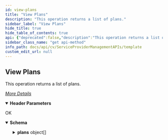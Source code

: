```yaml
---
id: view-plans
title: "View Plans"
description: "This operation returns a list of plans."
sidebar_label: "View Plans"
hide_title: true
hide_table_of_contents: true
api: {"deprecated":false,"description":"This operation returns a list of plans.\n\n[_More Details_](http://documentation.commvault.com/commvault/v11/article?p=features/rest_api/operations/get_plan.htm)","operationId":"View Plans","parameters":[{"description":"","in":"header","name":"Authtoken","required":true,"schema":{"example":"{{TOKEN}}","type":"string"}}],"tags":["More Operations"],"responses":{"200":{"description":"OK","content":{"application/json":{"schema":{"type":"object","properties":{"plans":{"type":"array","items":{"type":"object","properties":{"description":{"type":"string"},"restrictions":{"type":"integer"},"type":{"type":"integer"},"planStatusFlag":{"type":"integer"},"numDevices":{"type":"integer"},"subtype":{"type":"integer"},"numUsers":{"type":"integer"},"permissions":{"type":"array","items":{"type":"object","properties":{"permissionId":{"type":"integer"}}}},"planOwner":{"type":"object","properties":{"_type_":{"type":"integer"},"userName":{"type":"string"},"userId":{"type":"integer"}}},"plan":{"type":"object","properties":{"planSubtype":{"type":"integer"},"_type_":{"type":"integer"},"planType":{"type":"integer"},"planName":{"type":"string"},"planId":{"type":"integer"}}}}}}},"x-examples":{"Example 1":{"plans":[{"description":"Laptop plan","restrictions":0,"type":2,"planStatusFlag":0,"numDevices":0,"subtype":33554439,"numUsers":1,"permissions":[{"permissionId":31},{"permissionId":157},{"permissionId":158},{"permissionId":159}],"planOwner":{"_type_":13,"userName":"Administrator","userId":1},"plan":{"planSubtype":33554439,"_type_":158,"planType":2,"planName":"Laptop plan","planId":1}},{"description":"Server plan","restrictions":1,"type":2,"planStatusFlag":0,"numDevices":0,"subtype":33554437,"numUsers":0,"permissions":[{"permissionId":31},{"permissionId":157},{"permissionId":158},{"permissionId":159}],"planOwner":{"_type_":13,"userName":"Administrator","userId":1},"plan":{"planSubtype":33554437,"_type_":158,"planType":2,"planName":"4e7caf14-70ac-446c-8114-4c05c175674a","planId":8}},{"description":"Server plan","restrictions":1,"type":2,"planStatusFlag":0,"numDevices":0,"subtype":33554437,"numUsers":0,"permissions":[{"permissionId":31},{"permissionId":157},{"permissionId":158},{"permissionId":159}],"planOwner":{"_type_":13,"userName":"Administrator","userId":1},"plan":{"planSubtype":33554437,"_type_":158,"planType":2,"planName":"4f00c47b-4eb9-4230-9bbc-4f4e04662250","planId":9}},{"description":"NewServerPlan","restrictions":1,"type":2,"planStatusFlag":0,"numDevices":0,"subtype":33554437,"numUsers":0,"permissions":[{"permissionId":31},{"permissionId":157},{"permissionId":158},{"permissionId":159}],"planOwner":{"_type_":13,"userName":"Administrator","userId":1},"plan":{"planSubtype":33554437,"_type_":158,"planType":2,"planName":"NewServerPlan","planId":12}},{"description":"NewServerPlan","restrictions":1,"type":2,"planStatusFlag":0,"numDevices":0,"subtype":33554437,"numUsers":0,"permissions":[{"permissionId":31},{"permissionId":157},{"permissionId":158},{"permissionId":159}],"planOwner":{"_type_":13,"userName":"Administrator","userId":1},"plan":{"planSubtype":33554437,"_type_":158,"planType":2,"planName":"4f9c986b-c034-439c-94bb-7fa485e81807-Updated2","planId":13}},{"description":"NewServerPlan","restrictions":1,"type":2,"planStatusFlag":0,"numDevices":0,"subtype":33554437,"numUsers":0,"permissions":[{"permissionId":31},{"permissionId":157},{"permissionId":158},{"permissionId":159}],"planOwner":{"_type_":13,"userName":"Administrator","userId":1},"plan":{"planSubtype":33554437,"_type_":158,"planType":2,"planName":"4304759e-ac1f-4d82-8879-abe6cadfb732","planId":14}},{"description":"NewServerPlan","restrictions":1,"type":2,"planStatusFlag":0,"numDevices":0,"subtype":33554437,"numUsers":0,"permissions":[{"permissionId":31},{"permissionId":157},{"permissionId":158},{"permissionId":159}],"planOwner":{"_type_":13,"userName":"Administrator","userId":1},"plan":{"planSubtype":33554437,"_type_":158,"planType":2,"planName":"Updated Plan Name","planId":16}},{"description":"NewServerPlan","restrictions":1,"type":2,"planStatusFlag":0,"numDevices":0,"subtype":33554437,"numUsers":0,"permissions":[{"permissionId":31},{"permissionId":157},{"permissionId":158},{"permissionId":159}],"planOwner":{"_type_":13,"userName":"Administrator","userId":1},"plan":{"planSubtype":33554437,"_type_":158,"planType":2,"planName":"Updated Plan Name5","planId":17}},{"description":"NewServerPlan","restrictions":1,"type":2,"planStatusFlag":0,"numDevices":0,"subtype":33554437,"numUsers":0,"permissions":[{"permissionId":31},{"permissionId":157},{"permissionId":158},{"permissionId":159}],"planOwner":{"_type_":13,"userName":"Administrator","userId":1},"plan":{"planSubtype":33554437,"_type_":158,"planType":2,"planName":"b3e42681-1f05-47d8-8a19-UpdatedName","planId":18}},{"description":"NewServerPlan","restrictions":1,"type":2,"planStatusFlag":0,"numDevices":0,"subtype":33554437,"numUsers":0,"permissions":[{"permissionId":31},{"permissionId":157},{"permissionId":158},{"permissionId":159}],"planOwner":{"_type_":13,"userName":"Administrator","userId":1},"plan":{"planSubtype":33554437,"_type_":158,"planType":2,"planName":"896fe6d6-999a-45b0-ac50-f8e706368219","planId":19}},{"description":"NewServerPlan","restrictions":1,"type":2,"planStatusFlag":0,"numDevices":0,"subtype":33554437,"numUsers":0,"permissions":[{"permissionId":31},{"permissionId":157},{"permissionId":158},{"permissionId":159}],"planOwner":{"_type_":13,"userName":"Administrator","userId":1},"plan":{"planSubtype":33554437,"_type_":158,"planType":2,"planName":"43e93fc9-a4d8-4fe7-be04-e11dd10449fb","planId":20}},{"description":"NewServerPlan","restrictions":1,"type":2,"planStatusFlag":0,"numDevices":1,"subtype":33554437,"numUsers":0,"permissions":[{"permissionId":31},{"permissionId":157},{"permissionId":158},{"permissionId":159}],"planOwner":{"_type_":13,"userName":"Administrator","userId":1},"plan":{"planSubtype":33554437,"_type_":158,"planType":2,"planName":"074e2d56-67f0-403e-893c-4a691eaa3cd6","planId":21}}]}}},"examples":{"Example 1":{"value":{"plans":[{"description":"Laptop plan","restrictions":0,"type":2,"planStatusFlag":0,"numDevices":0,"subtype":33554439,"numUsers":1,"permissions":[{"permissionId":31},{"permissionId":157},{"permissionId":158},{"permissionId":159}],"planOwner":{"_type_":13,"userName":"Administrator","userId":1},"plan":{"planSubtype":33554439,"_type_":158,"planType":2,"planName":"Laptop plan","planId":1}},{"description":"Server plan","restrictions":1,"type":2,"planStatusFlag":0,"numDevices":0,"subtype":33554437,"numUsers":0,"permissions":[{"permissionId":31},{"permissionId":157},{"permissionId":158},{"permissionId":159}],"planOwner":{"_type_":13,"userName":"Administrator","userId":1},"plan":{"planSubtype":33554437,"_type_":158,"planType":2,"planName":"4e7caf14-70ac-446c-8114-4c05c175674a","planId":8}},{"description":"Server plan","restrictions":1,"type":2,"planStatusFlag":0,"numDevices":0,"subtype":33554437,"numUsers":0,"permissions":[{"permissionId":31},{"permissionId":157},{"permissionId":158},{"permissionId":159}],"planOwner":{"_type_":13,"userName":"Administrator","userId":1},"plan":{"planSubtype":33554437,"_type_":158,"planType":2,"planName":"4f00c47b-4eb9-4230-9bbc-4f4e04662250","planId":9}},{"description":"NewServerPlan","restrictions":1,"type":2,"planStatusFlag":0,"numDevices":0,"subtype":33554437,"numUsers":0,"permissions":[{"permissionId":31},{"permissionId":157},{"permissionId":158},{"permissionId":159}],"planOwner":{"_type_":13,"userName":"Administrator","userId":1},"plan":{"planSubtype":33554437,"_type_":158,"planType":2,"planName":"NewServerPlan","planId":12}},{"description":"NewServerPlan","restrictions":1,"type":2,"planStatusFlag":0,"numDevices":0,"subtype":33554437,"numUsers":0,"permissions":[{"permissionId":31},{"permissionId":157},{"permissionId":158},{"permissionId":159}],"planOwner":{"_type_":13,"userName":"Administrator","userId":1},"plan":{"planSubtype":33554437,"_type_":158,"planType":2,"planName":"4f9c986b-c034-439c-94bb-7fa485e81807-Updated2","planId":13}},{"description":"NewServerPlan","restrictions":1,"type":2,"planStatusFlag":0,"numDevices":0,"subtype":33554437,"numUsers":0,"permissions":[{"permissionId":31},{"permissionId":157},{"permissionId":158},{"permissionId":159}],"planOwner":{"_type_":13,"userName":"Administrator","userId":1},"plan":{"planSubtype":33554437,"_type_":158,"planType":2,"planName":"4304759e-ac1f-4d82-8879-abe6cadfb732","planId":14}},{"description":"NewServerPlan","restrictions":1,"type":2,"planStatusFlag":0,"numDevices":0,"subtype":33554437,"numUsers":0,"permissions":[{"permissionId":31},{"permissionId":157},{"permissionId":158},{"permissionId":159}],"planOwner":{"_type_":13,"userName":"Administrator","userId":1},"plan":{"planSubtype":33554437,"_type_":158,"planType":2,"planName":"Updated Plan Name","planId":16}},{"description":"NewServerPlan","restrictions":1,"type":2,"planStatusFlag":0,"numDevices":0,"subtype":33554437,"numUsers":0,"permissions":[{"permissionId":31},{"permissionId":157},{"permissionId":158},{"permissionId":159}],"planOwner":{"_type_":13,"userName":"Administrator","userId":1},"plan":{"planSubtype":33554437,"_type_":158,"planType":2,"planName":"Updated Plan Name5","planId":17}},{"description":"NewServerPlan","restrictions":1,"type":2,"planStatusFlag":0,"numDevices":0,"subtype":33554437,"numUsers":0,"permissions":[{"permissionId":31},{"permissionId":157},{"permissionId":158},{"permissionId":159}],"planOwner":{"_type_":13,"userName":"Administrator","userId":1},"plan":{"planSubtype":33554437,"_type_":158,"planType":2,"planName":"b3e42681-1f05-47d8-8a19-UpdatedName","planId":18}},{"description":"NewServerPlan","restrictions":1,"type":2,"planStatusFlag":0,"numDevices":0,"subtype":33554437,"numUsers":0,"permissions":[{"permissionId":31},{"permissionId":157},{"permissionId":158},{"permissionId":159}],"planOwner":{"_type_":13,"userName":"Administrator","userId":1},"plan":{"planSubtype":33554437,"_type_":158,"planType":2,"planName":"896fe6d6-999a-45b0-ac50-f8e706368219","planId":19}},{"description":"NewServerPlan","restrictions":1,"type":2,"planStatusFlag":0,"numDevices":0,"subtype":33554437,"numUsers":0,"permissions":[{"permissionId":31},{"permissionId":157},{"permissionId":158},{"permissionId":159}],"planOwner":{"_type_":13,"userName":"Administrator","userId":1},"plan":{"planSubtype":33554437,"_type_":158,"planType":2,"planName":"43e93fc9-a4d8-4fe7-be04-e11dd10449fb","planId":20}},{"description":"NewServerPlan","restrictions":1,"type":2,"planStatusFlag":0,"numDevices":1,"subtype":33554437,"numUsers":0,"permissions":[{"permissionId":31},{"permissionId":157},{"permissionId":158},{"permissionId":159}],"planOwner":{"_type_":13,"userName":"Administrator","userId":1},"plan":{"planSubtype":33554437,"_type_":158,"planType":2,"planName":"074e2d56-67f0-403e-893c-4a691eaa3cd6","planId":21}}]}}}}}}},"method":"get","path":"/Plan","servers":[{"url":"http://{hostname}/webconsole/api","variables":{"hostname":{"default":"localhost","description":"Webconsole"}}}],"info":{"title":"Template","contact":{},"version":"1.0","description":"Template"},"postman":{"name":"View Plans","description":{"content":"This operation returns a list of plans.\n\n[_More Details_](http://documentation.commvault.com/commvault/v11/article?p=features/rest_api/operations/get_plan.htm)","type":"text/plain"},"url":{"path":["Plan"],"host":["{{baseUrl}}"],"query":[],"variable":[]},"header":[{"disabled":false,"description":{"content":"(Required) ","type":"text/plain"},"key":"Authtoken","value":""},{"key":"Accept","value":"application/json"}],"method":"GET"}}
sidebar_class_name: "get api-method"
info_path: docs/api/cv/ServiceProviderManagementAPIs/template
custom_edit_url: null
---
```



## View Plans



This operation returns a list of plans.

[_More Details_](http://documentation.commvault.com/commvault/v11/article?p=features/rest_api/operations/get_plan.htm)

<details style={{"marginBottom":"1rem"}} data-collapsed={false} open={true}><summary style={{}}><strong>Header Parameters</strong></summary><div><ul><ParamsItem className={"paramsItem"} param={{"description":"","in":"header","name":"Authtoken","required":true,"schema":{"example":"{{TOKEN}}","type":"string"}}}></ParamsItem></ul></div></details><div><ApiTabs><TabItem label={"200"} value={"200"}><div>

OK

</div><div><MimeTabs schemaType={"response"}><TabItem label={"application/json"} value={"application/json"}><SchemaTabs><TabItem label={"Schema"} value={"Schema"}><details style={{}} data-collapsed={false} open={true}><summary style={{"textAlign":"left"}}><strong>Schema</strong></summary><div style={{"textAlign":"left","marginLeft":"1rem"}}></div><ul style={{"marginLeft":"1rem"}}><SchemaItem collapsible={true} className={"schemaItem"}><details style={{}}><summary style={{}}><strong>plans</strong><span style={{"opacity":"0.6"}}> object[]</span></summary><div style={{"marginLeft":"1rem"}}><SchemaItem collapsible={false} name={"description"} required={false} deprecated={undefined} schemaDescription={undefined} schemaName={"string"} qualifierMessage={undefined} defaultValue={undefined}></SchemaItem><SchemaItem collapsible={false} name={"restrictions"} required={false} deprecated={undefined} schemaDescription={undefined} schemaName={"integer"} qualifierMessage={undefined} defaultValue={undefined}></SchemaItem><SchemaItem collapsible={false} name={"type"} required={false} deprecated={undefined} schemaDescription={undefined} schemaName={"integer"} qualifierMessage={undefined} defaultValue={undefined}></SchemaItem><SchemaItem collapsible={false} name={"planStatusFlag"} required={false} deprecated={undefined} schemaDescription={undefined} schemaName={"integer"} qualifierMessage={undefined} defaultValue={undefined}></SchemaItem><SchemaItem collapsible={false} name={"numDevices"} required={false} deprecated={undefined} schemaDescription={undefined} schemaName={"integer"} qualifierMessage={undefined} defaultValue={undefined}></SchemaItem><SchemaItem collapsible={false} name={"subtype"} required={false} deprecated={undefined} schemaDescription={undefined} schemaName={"integer"} qualifierMessage={undefined} defaultValue={undefined}></SchemaItem><SchemaItem collapsible={false} name={"numUsers"} required={false} deprecated={undefined} schemaDescription={undefined} schemaName={"integer"} qualifierMessage={undefined} defaultValue={undefined}></SchemaItem><SchemaItem collapsible={true} className={"schemaItem"}><details style={{}}><summary style={{}}><strong>permissions</strong><span style={{"opacity":"0.6"}}> object[]</span></summary><div style={{"marginLeft":"1rem"}}><SchemaItem collapsible={false} name={"permissionId"} required={false} deprecated={undefined} schemaDescription={undefined} schemaName={"integer"} qualifierMessage={undefined} defaultValue={undefined}></SchemaItem></div></details></SchemaItem><SchemaItem collapsible={true} className={"schemaItem"}><details style={{}}><summary style={{}}><strong>planOwner</strong><span style={{"opacity":"0.6"}}> object</span></summary><div style={{"marginLeft":"1rem"}}><SchemaItem collapsible={false} name={"_type_"} required={false} deprecated={undefined} schemaDescription={undefined} schemaName={"integer"} qualifierMessage={undefined} defaultValue={undefined}></SchemaItem><SchemaItem collapsible={false} name={"userName"} required={false} deprecated={undefined} schemaDescription={undefined} schemaName={"string"} qualifierMessage={undefined} defaultValue={undefined}></SchemaItem><SchemaItem collapsible={false} name={"userId"} required={false} deprecated={undefined} schemaDescription={undefined} schemaName={"integer"} qualifierMessage={undefined} defaultValue={undefined}></SchemaItem></div></details></SchemaItem><SchemaItem collapsible={true} className={"schemaItem"}><details style={{}}><summary style={{}}><strong>plan</strong><span style={{"opacity":"0.6"}}> object</span></summary><div style={{"marginLeft":"1rem"}}><SchemaItem collapsible={false} name={"planSubtype"} required={false} deprecated={undefined} schemaDescription={undefined} schemaName={"integer"} qualifierMessage={undefined} defaultValue={undefined}></SchemaItem><SchemaItem collapsible={false} name={"_type_"} required={false} deprecated={undefined} schemaDescription={undefined} schemaName={"integer"} qualifierMessage={undefined} defaultValue={undefined}></SchemaItem><SchemaItem collapsible={false} name={"planType"} required={false} deprecated={undefined} schemaDescription={undefined} schemaName={"integer"} qualifierMessage={undefined} defaultValue={undefined}></SchemaItem><SchemaItem collapsible={false} name={"planName"} required={false} deprecated={undefined} schemaDescription={undefined} schemaName={"string"} qualifierMessage={undefined} defaultValue={undefined}></SchemaItem><SchemaItem collapsible={false} name={"planId"} required={false} deprecated={undefined} schemaDescription={undefined} schemaName={"integer"} qualifierMessage={undefined} defaultValue={undefined}></SchemaItem></div></details></SchemaItem></div></details></SchemaItem></ul></details></TabItem><TabItem label={"Example (from schema)"} value={"Example (from schema)"}><ResponseSamples responseExample={"{\n  \"plans\": [\n    {\n      \"description\": \"string\",\n      \"restrictions\": 0,\n      \"type\": 0,\n      \"planStatusFlag\": 0,\n      \"numDevices\": 0,\n      \"subtype\": 0,\n      \"numUsers\": 0,\n      \"permissions\": [\n        {\n          \"permissionId\": 0\n        }\n      ],\n      \"planOwner\": {\n        \"_type_\": 0,\n        \"userName\": \"string\",\n        \"userId\": 0\n      },\n      \"plan\": {\n        \"planSubtype\": 0,\n        \"_type_\": 0,\n        \"planType\": 0,\n        \"planName\": \"string\",\n        \"planId\": 0\n      }\n    }\n  ]\n}"} language={"json"}></ResponseSamples></TabItem><TabItem label={" Example 1"} value={" Example 1"}><ResponseSamples responseExample={"{\n  \"plans\": [\n    {\n      \"description\": \"Laptop plan\",\n      \"restrictions\": 0,\n      \"type\": 2,\n      \"planStatusFlag\": 0,\n      \"numDevices\": 0,\n      \"subtype\": 33554439,\n      \"numUsers\": 1,\n      \"permissions\": [\n        {\n          \"permissionId\": 31\n        },\n        {\n          \"permissionId\": 157\n        },\n        {\n          \"permissionId\": 158\n        },\n        {\n          \"permissionId\": 159\n        }\n      ],\n      \"planOwner\": {\n        \"_type_\": 13,\n        \"userName\": \"Administrator\",\n        \"userId\": 1\n      },\n      \"plan\": {\n        \"planSubtype\": 33554439,\n        \"_type_\": 158,\n        \"planType\": 2,\n        \"planName\": \"Laptop plan\",\n        \"planId\": 1\n      }\n    },\n    {\n      \"description\": \"Server plan\",\n      \"restrictions\": 1,\n      \"type\": 2,\n      \"planStatusFlag\": 0,\n      \"numDevices\": 0,\n      \"subtype\": 33554437,\n      \"numUsers\": 0,\n      \"permissions\": [\n        {\n          \"permissionId\": 31\n        },\n        {\n          \"permissionId\": 157\n        },\n        {\n          \"permissionId\": 158\n        },\n        {\n          \"permissionId\": 159\n        }\n      ],\n      \"planOwner\": {\n        \"_type_\": 13,\n        \"userName\": \"Administrator\",\n        \"userId\": 1\n      },\n      \"plan\": {\n        \"planSubtype\": 33554437,\n        \"_type_\": 158,\n        \"planType\": 2,\n        \"planName\": \"4e7caf14-70ac-446c-8114-4c05c175674a\",\n        \"planId\": 8\n      }\n    },\n    {\n      \"description\": \"Server plan\",\n      \"restrictions\": 1,\n      \"type\": 2,\n      \"planStatusFlag\": 0,\n      \"numDevices\": 0,\n      \"subtype\": 33554437,\n      \"numUsers\": 0,\n      \"permissions\": [\n        {\n          \"permissionId\": 31\n        },\n        {\n          \"permissionId\": 157\n        },\n        {\n          \"permissionId\": 158\n        },\n        {\n          \"permissionId\": 159\n        }\n      ],\n      \"planOwner\": {\n        \"_type_\": 13,\n        \"userName\": \"Administrator\",\n        \"userId\": 1\n      },\n      \"plan\": {\n        \"planSubtype\": 33554437,\n        \"_type_\": 158,\n        \"planType\": 2,\n        \"planName\": \"4f00c47b-4eb9-4230-9bbc-4f4e04662250\",\n        \"planId\": 9\n      }\n    },\n    {\n      \"description\": \"NewServerPlan\",\n      \"restrictions\": 1,\n      \"type\": 2,\n      \"planStatusFlag\": 0,\n      \"numDevices\": 0,\n      \"subtype\": 33554437,\n      \"numUsers\": 0,\n      \"permissions\": [\n        {\n          \"permissionId\": 31\n        },\n        {\n          \"permissionId\": 157\n        },\n        {\n          \"permissionId\": 158\n        },\n        {\n          \"permissionId\": 159\n        }\n      ],\n      \"planOwner\": {\n        \"_type_\": 13,\n        \"userName\": \"Administrator\",\n        \"userId\": 1\n      },\n      \"plan\": {\n        \"planSubtype\": 33554437,\n        \"_type_\": 158,\n        \"planType\": 2,\n        \"planName\": \"NewServerPlan\",\n        \"planId\": 12\n      }\n    },\n    {\n      \"description\": \"NewServerPlan\",\n      \"restrictions\": 1,\n      \"type\": 2,\n      \"planStatusFlag\": 0,\n      \"numDevices\": 0,\n      \"subtype\": 33554437,\n      \"numUsers\": 0,\n      \"permissions\": [\n        {\n          \"permissionId\": 31\n        },\n        {\n          \"permissionId\": 157\n        },\n        {\n          \"permissionId\": 158\n        },\n        {\n          \"permissionId\": 159\n        }\n      ],\n      \"planOwner\": {\n        \"_type_\": 13,\n        \"userName\": \"Administrator\",\n        \"userId\": 1\n      },\n      \"plan\": {\n        \"planSubtype\": 33554437,\n        \"_type_\": 158,\n        \"planType\": 2,\n        \"planName\": \"4f9c986b-c034-439c-94bb-7fa485e81807-Updated2\",\n        \"planId\": 13\n      }\n    },\n    {\n      \"description\": \"NewServerPlan\",\n      \"restrictions\": 1,\n      \"type\": 2,\n      \"planStatusFlag\": 0,\n      \"numDevices\": 0,\n      \"subtype\": 33554437,\n      \"numUsers\": 0,\n      \"permissions\": [\n        {\n          \"permissionId\": 31\n        },\n        {\n          \"permissionId\": 157\n        },\n        {\n          \"permissionId\": 158\n        },\n        {\n          \"permissionId\": 159\n        }\n      ],\n      \"planOwner\": {\n        \"_type_\": 13,\n        \"userName\": \"Administrator\",\n        \"userId\": 1\n      },\n      \"plan\": {\n        \"planSubtype\": 33554437,\n        \"_type_\": 158,\n        \"planType\": 2,\n        \"planName\": \"4304759e-ac1f-4d82-8879-abe6cadfb732\",\n        \"planId\": 14\n      }\n    },\n    {\n      \"description\": \"NewServerPlan\",\n      \"restrictions\": 1,\n      \"type\": 2,\n      \"planStatusFlag\": 0,\n      \"numDevices\": 0,\n      \"subtype\": 33554437,\n      \"numUsers\": 0,\n      \"permissions\": [\n        {\n          \"permissionId\": 31\n        },\n        {\n          \"permissionId\": 157\n        },\n        {\n          \"permissionId\": 158\n        },\n        {\n          \"permissionId\": 159\n        }\n      ],\n      \"planOwner\": {\n        \"_type_\": 13,\n        \"userName\": \"Administrator\",\n        \"userId\": 1\n      },\n      \"plan\": {\n        \"planSubtype\": 33554437,\n        \"_type_\": 158,\n        \"planType\": 2,\n        \"planName\": \"Updated Plan Name\",\n        \"planId\": 16\n      }\n    },\n    {\n      \"description\": \"NewServerPlan\",\n      \"restrictions\": 1,\n      \"type\": 2,\n      \"planStatusFlag\": 0,\n      \"numDevices\": 0,\n      \"subtype\": 33554437,\n      \"numUsers\": 0,\n      \"permissions\": [\n        {\n          \"permissionId\": 31\n        },\n        {\n          \"permissionId\": 157\n        },\n        {\n          \"permissionId\": 158\n        },\n        {\n          \"permissionId\": 159\n        }\n      ],\n      \"planOwner\": {\n        \"_type_\": 13,\n        \"userName\": \"Administrator\",\n        \"userId\": 1\n      },\n      \"plan\": {\n        \"planSubtype\": 33554437,\n        \"_type_\": 158,\n        \"planType\": 2,\n        \"planName\": \"Updated Plan Name5\",\n        \"planId\": 17\n      }\n    },\n    {\n      \"description\": \"NewServerPlan\",\n      \"restrictions\": 1,\n      \"type\": 2,\n      \"planStatusFlag\": 0,\n      \"numDevices\": 0,\n      \"subtype\": 33554437,\n      \"numUsers\": 0,\n      \"permissions\": [\n        {\n          \"permissionId\": 31\n        },\n        {\n          \"permissionId\": 157\n        },\n        {\n          \"permissionId\": 158\n        },\n        {\n          \"permissionId\": 159\n        }\n      ],\n      \"planOwner\": {\n        \"_type_\": 13,\n        \"userName\": \"Administrator\",\n        \"userId\": 1\n      },\n      \"plan\": {\n        \"planSubtype\": 33554437,\n        \"_type_\": 158,\n        \"planType\": 2,\n        \"planName\": \"b3e42681-1f05-47d8-8a19-UpdatedName\",\n        \"planId\": 18\n      }\n    },\n    {\n      \"description\": \"NewServerPlan\",\n      \"restrictions\": 1,\n      \"type\": 2,\n      \"planStatusFlag\": 0,\n      \"numDevices\": 0,\n      \"subtype\": 33554437,\n      \"numUsers\": 0,\n      \"permissions\": [\n        {\n          \"permissionId\": 31\n        },\n        {\n          \"permissionId\": 157\n        },\n        {\n          \"permissionId\": 158\n        },\n        {\n          \"permissionId\": 159\n        }\n      ],\n      \"planOwner\": {\n        \"_type_\": 13,\n        \"userName\": \"Administrator\",\n        \"userId\": 1\n      },\n      \"plan\": {\n        \"planSubtype\": 33554437,\n        \"_type_\": 158,\n        \"planType\": 2,\n        \"planName\": \"896fe6d6-999a-45b0-ac50-f8e706368219\",\n        \"planId\": 19\n      }\n    },\n    {\n      \"description\": \"NewServerPlan\",\n      \"restrictions\": 1,\n      \"type\": 2,\n      \"planStatusFlag\": 0,\n      \"numDevices\": 0,\n      \"subtype\": 33554437,\n      \"numUsers\": 0,\n      \"permissions\": [\n        {\n          \"permissionId\": 31\n        },\n        {\n          \"permissionId\": 157\n        },\n        {\n          \"permissionId\": 158\n        },\n        {\n          \"permissionId\": 159\n        }\n      ],\n      \"planOwner\": {\n        \"_type_\": 13,\n        \"userName\": \"Administrator\",\n        \"userId\": 1\n      },\n      \"plan\": {\n        \"planSubtype\": 33554437,\n        \"_type_\": 158,\n        \"planType\": 2,\n        \"planName\": \"43e93fc9-a4d8-4fe7-be04-e11dd10449fb\",\n        \"planId\": 20\n      }\n    },\n    {\n      \"description\": \"NewServerPlan\",\n      \"restrictions\": 1,\n      \"type\": 2,\n      \"planStatusFlag\": 0,\n      \"numDevices\": 1,\n      \"subtype\": 33554437,\n      \"numUsers\": 0,\n      \"permissions\": [\n        {\n          \"permissionId\": 31\n        },\n        {\n          \"permissionId\": 157\n        },\n        {\n          \"permissionId\": 158\n        },\n        {\n          \"permissionId\": 159\n        }\n      ],\n      \"planOwner\": {\n        \"_type_\": 13,\n        \"userName\": \"Administrator\",\n        \"userId\": 1\n      },\n      \"plan\": {\n        \"planSubtype\": 33554437,\n        \"_type_\": 158,\n        \"planType\": 2,\n        \"planName\": \"074e2d56-67f0-403e-893c-4a691eaa3cd6\",\n        \"planId\": 21\n      }\n    }\n  ]\n}"} language={"json"}></ResponseSamples></TabItem></SchemaTabs></TabItem></MimeTabs></div></TabItem></ApiTabs></div>
      